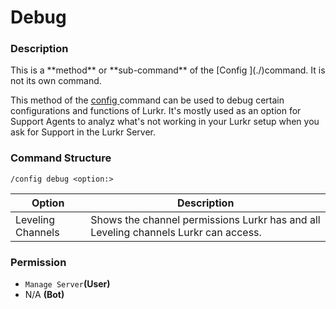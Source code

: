 # Debug

### Description

<Callout type="warning">
This is a **method** or **sub-command** of the [Config ](./)command. It is not its own command.
</Callout>

This method of the [config ](./)command can be used to debug certain configurations and functions of Lurkr. It's mostly used as an option for Support Agents to analyz what's not working in your Lurkr setup when you ask for Support in the Lurkr Server.

### Command Structure

```
/config debug <option:>
```

| Option            | Description                                                                         |
| ----------------- | ----------------------------------------------------------------------------------- |
| Leveling Channels | Shows the channel permissions Lurkr has and all Leveling channels Lurkr can access. |

### **Permission**

* `Manage Server`**(User)**
* N/A **(Bot)**

